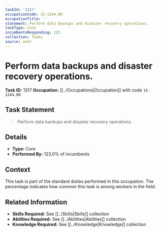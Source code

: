 ```yaml
---
taskId: '1317'
occupationCode: 15-1244.00
occupationTitle: ''
statement: Perform data backups and disaster recovery operations.
taskType: Core
incumbentsResponding: 123
collection: Tasks
source: onet
---
```

# Perform data backups and disaster recovery operations.

**Task ID:** 1317
**Occupation:** [[../Occupations|Occupation]] with code `15-1244.00`

## Task Statement

> Perform data backups and disaster recovery operations.

## Details

- **Type:** Core
- **Performed By:** 123.0% of incumbents

## Context

This task is part of the standard duties performed in this occupation. The percentage indicates how common this task is among workers in the field.

## Related Information

- **Skills Required:** See [[../Skills|Skills]] collection
- **Abilities Required:** See [[../Abilities|Abilities]] collection
- **Knowledge Required:** See [[../Knowledge|Knowledge]] collection
